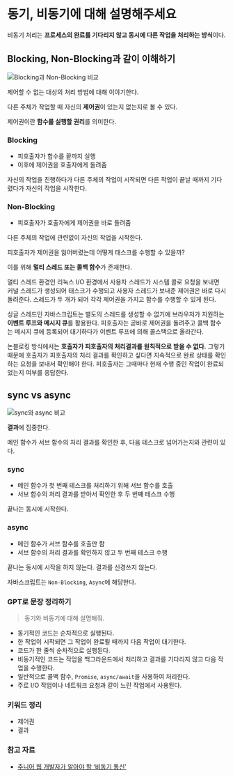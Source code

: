 # 동기, 비동기에 대해 설명해주세요

비동기 처리는 **프로세스의 완료를 기다리지 않고 동시에 다른 작업을 처리하는 방식**이다.

## Blocking, Non-Blocking과 같이 이해하기

![Blocking과 Non-Blocking 비교](./images/blocking-non-blocking.png)

제어할 수 없는 대상의 처리 방법에 대해 이야기한다.

다른 주체가 작업할 때 자신의 **제어권**이 있는지 없는지로 볼 수 있다.

제어권이란 **함수를 실행할 권리**를 의미한다.

### Blocking

- 피호출자가 함수를 끝까지 실행
- 이후에 제어권을 호출자에게 돌려줌

자신의 작업을 진행하다가 다른 주체의 작업이 시작되면 다른 작업이 끝날 때까지 기다렸다가 자신의 작업을 시작한다.

### Non-Blocking

- 피호출자가 호출자에게 제어권을 바로 돌려줌

다른 주체의 작업에 관련없이 자신의 작업을 시작한다.

피호출자가 제어권을 잃어버렸는데 어떻게 태스크를 수행할 수 있을까?

이를 위해 **멀티 스레드 또는 콜백 함수**가 존재한다.

멀티 스레드 환경인 리눅스 I/O 환경에서 사용자 스레드가 시스템 콜로 요청을 보내면 커널 스레드가 생성되어 태스크가 수행되고 사용자 스레드가 보내준 제어권은 바로 다시 돌려준다.
스레드가 두 개가 되어 각각 제어권을 가지고 함수를 수행할 수 있게 된다.

싱글 스레드인 자바스크립트는 별도의 스레드를 생성할 수 없기에 브라우저가 지원하는 **이벤트 루프와 메시지 큐**를 활용한다.
피호출자는 곧바로 제어권을 돌려주고 콜백 함수는 메시지 큐에 등록되어 대기하다가 이벤트 루프에 의해 콜스택으로 올라간다.

논블로킹 방식에서는 **호출자가 피호출자의 처리결과를 원칙적으로 받을 수 없다.**
그렇기 때문에 호출자가 피호출자의 처리 결과를 확인하고 싶다면 지속적으로 완료 상태를 확인하는 요청을 보내서 확인해야 한다.
피호출자는 그때마다 현재 수행 중인 작업이 완료되었는지 여부를 응답한다.

## sync vs async

![sync와 async 비교](./images/sync-async.png)

**결과**에 집중한다.

메인 함수가 서브 함수의 처리 결과를 확인한 후, 다음 테스크로 넘어가는지와 관련이 있다.

### sync

- 메인 함수가 첫 번째 테스크를 처리하기 위해 서브 함수를 호출
- 서브 함수의 처리 결과를 받아서 확인한 후 두 번째 테스크 수행

끝나는 동시에 시작한다.

### async

- 메인 함수가 서브 함수를 호출만 함
- 서브 함수의 처리 결과를 확인하지 않고 두 번째 테스크 수행

끝나는 동시에 시작을 하지 않는다.
결과를 신경쓰지 않는다.

자바스크립트는 `Non-Blocking`, `Async`에 해당한다.

### GPT로 문장 정리하기

> 동기와 비동기에 대해 설명해줘.

- 동기적인 코드는 순차적으로 실행된다.
- 한 작업이 시작되면 그 작업이 완료될 때까지 다음 작업이 대기한다.
- 코드가 한 줄씩 순차적으로 실행된다.
- 비동기적인 코드는 작업을 백그라운드에서 처리하고 결과를 기다리지 않고 다음 작업을 수행한다.
- 일반적으로 콜백 함수, `Promise`, `async/await`을 사용하여 처리한다.
- 주로 I/O 작업이나 네트워크 요청과 같이 느린 작업에서 사용된다.

### 키워드 정리

- 제어권
- 결과

### 참고 자료

- [주니어 웹 개발자가 알아야 할 ‘비동기 통신’](https://yozm.wishket.com/magazine/detail/1982/)
